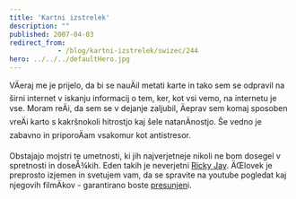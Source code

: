 ```yaml
---
title: 'Kartni izstrelek'
description: ""
published: 2007-04-03
redirect_from: 
            - /blog/kartni-izstrelek/swizec/244
hero: ../../../defaultHero.jpg
---
```


VÄeraj me je prijelo, da bi se nauÄil metati karte in tako sem se odpravil na širni internet v iskanju informacij o tem, ker, kot vsi vemo, na internetu je vse. Moram reÄi, da sem se v dejanje zaljubil, Äeprav sem komaj sposoben vreÄi karto s kakršnokoli hitrostjo kaj šele natanÄnostjo. Še vedno je zabavno in priporoÄam vsakomur kot antistresor.

Obstajajo mojstri te umetnosti, ki jih najverjetneje nikoli ne bom dosegel v spretnosti in doseÅ¾kih. Eden takih je neverjetni [Ricky Jay](http://www.rickyjay.com/). ÄŒlovek je preprosto izjemen in svetujem vam, da se spravite na youtube pogledat kaj njegovih filmÄkov - garantirano boste [presunjen](http://youtube.com/watch?v=HFAzKv8_XF4)i.
